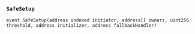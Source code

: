 ### `SafeSetup`
```solidity
event SafeSetup(address indexed initiator, address[] owners, uint256 threshold, address initializer, address fallbackHandler)
```


